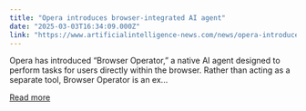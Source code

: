 ```yaml
---
title: "Opera introduces browser-integrated AI agent"
date: "2025-03-03T16:34:09.000Z"
link: "https://www.artificialintelligence-news.com/news/opera-introduces-browser-integrated-ai-agent/"
---
```


Opera has introduced &#8220;Browser Operator,&#8221; a native AI agent designed to perform tasks for users directly within the browser. Rather than acting as a separate tool, Browser Operator is an ex...

[Read more](https://www.artificialintelligence-news.com/news/opera-introduces-browser-integrated-ai-agent/)
